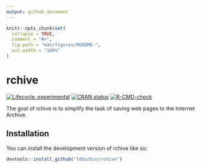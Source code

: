 ```yaml
---
output: github_document
---
```


<!-- README.md is generated from README.Rmd. Please edit that file -->

```r
knitr::opts_chunk$set(
  collapse = TRUE,
  comment = "#>",
  fig.path = "man/figures/README-",
  out.width = "100%"
)
```

# rchive

<!-- badges: start -->
[![Lifecycle: experimental](https://img.shields.io/badge/lifecycle-experimental-orange.svg)](https://lifecycle.r-lib.org/articles/stages.html#experimental)
[![CRAN status](https://www.r-pkg.org/badges/version/rchive)](https://CRAN.R-project.org/package=rchive)
[![R-CMD-check](https://github.com/lddurbin/rchive/actions/workflows/R-CMD-check.yaml/badge.svg)](https://github.com/lddurbin/rchive/actions/workflows/R-CMD-check.yaml)
<!-- badges: end -->

The goal of rchive is to simplify the task of saving web pages to the Internet Archive.

## Installation

You can install the development version of rchive like so:

``` r
devtools::install_github("lddurbin/rchive")
```

